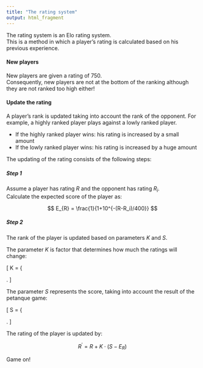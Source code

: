 ```yaml
---
title: "The rating system"
output: html_fragment
---
```


The rating system is an Elo rating system.  
This is a method in which a player's rating is calculated based on his previous
experience.  

#### **New players**

New players are given a rating of 750.  
Consequently, new players are not at the bottom of the ranking although they are
not ranked too high either!
    
#### **Update the rating**

 A player's rank is updated taking into account the rank of the opponent.  For
example, a highly ranked player plays against a lowly ranked player. 

 * If the highly ranked player wins: his rating is increased by a small amount
 * If the lowly ranked player wins: his rating is increased by a huge amount
	
The updating of the rating consists of the following steps:

##### **Step 1**  
 
 Assume a player has rating $R$ and the opponent has rating $R_i$.	
 Calculate the expected score of the player as:
		
 $$ E_{R} =  \frac{1}{1+10^{-(R-R_i)/400}} $$
	 	
##### **Step 2**  
 
The rank of the player is updated based on parameters *K* and *S*.  

The parameter *K* is factor that determines how much the ratings will change:

\[
K = \left\{ 
\begin{array}{l}     
        32 \quad \text{if $R < 2100$}\\     
        24 \quad \text{if $2100 < R <2400$}\\     
        16 \quad \text{if $R > 2400$}\\  
\end{array} 
\right.
\]

The parameter $S$ represents the score, taking into account the result of the
petanque game:

\[
 S = \left\{  
 \begin{array}{l}     
    0 \quad \text{for a loss}\\     
    1 \quad \text{for a win}+\left\{  
\begin{array}{l}          0.0 \quad \text{if petanque score = 1}\\         
                          0.3 \quad \text{if petanque score = 2}\\
                          0.6 \quad \text{if petanque score = 3}\\ 
                          \end{array}
\right. 
\end{array} 
\right. 
\]

The rating of the player is updated by: 

 $$R^{'} = R + K \cdot (S - E_{R})$$
 
 
Game on! 

